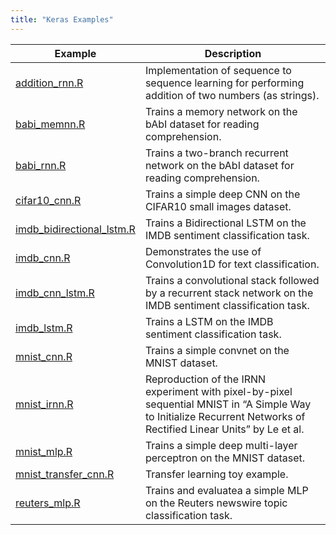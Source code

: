 ```yaml
---
title: "Keras Examples"
---
```


| Example  | Description   |
|----------------------|------------------------------------|
| [addition_rnn.R](addition_rnn.html) | Implementation of sequence to sequence learning for performing addition of two numbers (as strings). |
| [babi_memnn.R](babi_memnn.html) | Trains a memory network on the bAbI dataset for reading comprehension. |
| [babi_rnn.R](babi_rnn.html) | Trains a two-branch recurrent network on the bAbI dataset for reading comprehension. |
| [cifar10_cnn.R](cifar10_cnn.html) | Trains a simple deep CNN on the CIFAR10 small images dataset. |
| [imdb_bidirectional_lstm.R](imdb_bidirectional_lstm.html) | Trains a Bidirectional LSTM on the IMDB sentiment classification task. |
| [imdb_cnn.R](imdb_cnn.html) | Demonstrates the use of Convolution1D for text classification. |
| [imdb_cnn_lstm.R](imdb_cnn_lstm.html) | Trains a convolutional stack followed by a recurrent stack network on the IMDB sentiment classification task. |
| [imdb_lstm.R](imdb_lstm.html) | Trains a LSTM on the IMDB sentiment classification task. |
| [mnist_cnn.R](mnist_cnn.html) | Trains a simple convnet on the MNIST dataset. |
| [mnist_irnn.R](mnist_irnn.html) | Reproduction of the IRNN experiment with pixel-by-pixel sequential MNIST in "A Simple Way to Initialize Recurrent Networks of Rectified Linear Units" by Le et al. |
| [mnist_mlp.R](mnist_mlp.html) | Trains a simple deep multi-layer perceptron on the MNIST dataset. |
| [mnist_transfer_cnn.R](mnist_transfer_cnn.html) | Transfer learning toy example. |
| [reuters_mlp.R](reuters_mlp.html) | Trains and evaluatea a simple MLP on the Reuters newswire topic classification task. |

<!--
| [conv_filter_visualization.R](conv_filter_visualization.html) | Visualization of the filters of VGG16, via gradient ascent in input space. |
| [conv_lstm.R](conv_lstm.html) | Demonstrates the use of a convolutional LSTM network. |
| [deep_dream.R](deep_dream.html) | Deep Dreams in Keras. |
| [image_ocr.R](image_ocr.html) | Trains a convolutional stack followed by a recurrent stack and a CTC logloss function to perform optical character recognition (OCR). |
| [imdb_fasttext.R](imdb_fasttext.html) | Trains a FastText model on the IMDB sentiment classification task. |

| [lstm_benchmark.R](lstm_benchmark.html) | Compares different LSTM implementations on the IMDB sentiment classification task. |
| [lstm_text_generation.R](lstm_text_generation.html) | Generates text from Nietzsche's writings. |
| [mnist_acgan.R](mnist_acgan.html) | Implementation of AC-GAN ( Auxiliary Classifier GAN ) on the MNIST dataset |
| [mnist_hierarchical_rnn.R](mnist_hierarchical_rnn.html) | Trains a Hierarchical RNN (HRNN) to classify MNIST digits. |
| [mnist_net2net.R](mnist_net2net.html) | Reproduction of the Net2Net experiment with MNIST in "Net2Net: Accelerating Learning via Knowledge Transfer". |
| [mnist_siamese_graph.R](mnist_siamese_graph.html) | Trains a Siamese multi-layer perceptron on pairs of digits from the MNIST dataset. |
| [mnist_swwae.R](mnist_swwae.html) | Trains a Stacked What-Where AutoEncoder built on residual blocks on the MNIST dataset. |
| [neural_doodle.R](neural_doodle.html) | Neural doodle. |
| [neural_style_transfer.R](neural_style_transfer.html) | Neural style transfer. |
| [pretrained_word_embeddings.R](pretrained_word_embeddings.html) | Loads pre-trained word embeddings (GloVe embeddings) into a frozen Keras Embedding layer, and uses it to train a text classification model on the 20 Newsgroup dataset. |
| [stateful_lstm.R](stateful_lstm.html) | Demonstrates how to use stateful RNNs to model long sequences efficiently. |
| [variational_autoencoder.R](variational_autoencoder.html) | Demonstrates how to build a variational autoencoder. |
| [variational_autoencoder_deconv.R](variational_autoencoder_deconv.html) | Demonstrates how to build a variational autoencoder with Keras using deconvolution layers. |
-->














